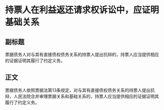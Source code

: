# 持票人在利益返还请求权诉讼中，应证明基础关系
## 副标题
票据债务人对与其有直接债权债务关系的持票人提出抗辩的，持票人应当提供相应的证据证明其履行了约定义务。
## 正文
票据债务人依照票据法第13条规定，对与其有直接债权债务关系的持票人提出抗辩，人民法院合并审理票据关系和基础关系的，持票人应当提供相应的证据证明其履行了约定义务。
